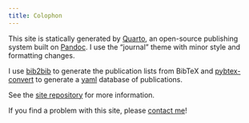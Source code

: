 ```yaml
---
title: Colophon
---
```


This site is statically generated by [Quarto](http://www.quarto.org), an open-source publishing system built on [Pandoc](https://pandoc.org). I use the "journal" theme with minor style and formatting changes. 

I use [bib2bib](https://www.lri.fr/~filliatr/bibtex2html/doc/manual.html) to generate the publication lists from BibTeX and [pybtex-convert](https://www.pybtex.org) to generate a [yaml](https://www.yaml.org) database of publications.  

See the [site repository](https://github.com/fcrawford/web3) for more information. 

If you find a problem with this site, please [contact me](/contact)! 




